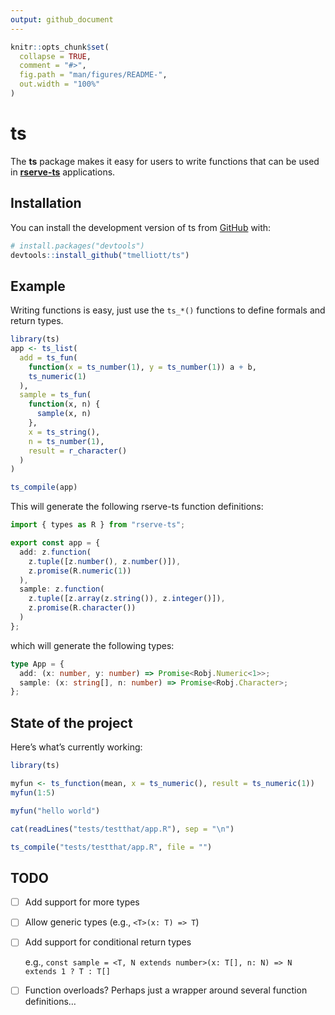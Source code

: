 ```yaml
---
output: github_document
---
```


<!-- README.md is generated from README.Rmd. Please edit that file -->

```r
knitr::opts_chunk$set(
  collapse = TRUE,
  comment = "#>",
  fig.path = "man/figures/README-",
  out.width = "100%"
)
```

# ts

<!-- badges: start -->
<!-- badges: end -->

The **ts** package makes it easy for users to write functions that can be used in [**rserve-ts**](https://www.npmjs.com/package/rserve-ts) applications.

## Installation

You can install the development version of ts from [GitHub](https://github.com/) with:

``` r
# install.packages("devtools")
devtools::install_github("tmelliott/ts")
```

## Example

Writing functions is easy, just use the `ts_*()` functions to define formals and return types.


```r
library(ts)
app <- ts_list(
  add = ts_fun(
    function(x = ts_number(1), y = ts_number(1)) a + b,
    ts_numeric(1)
  ),
  sample = ts_fun(
    function(x, n) {
      sample(x, n)
    },
    x = ts_string(),
    n = ts_number(1),
    result = r_character()
  )
)

ts_compile(app)
```

This will generate the following rserve-ts function definitions:
```typescript
import { types as R } from "rserve-ts";

export const app = {
  add: z.function(
    z.tuple([z.number(), z.number()]),
    z.promise(R.numeric(1))
  ),
  sample: z.function(
    z.tuple([z.array(z.string()), z.integer()]),
    z.promise(R.character())
  )
};
```

which will generate the following types:
```typescript
type App = {
  add: (x: number, y: number) => Promise<Robj.Numeric<1>>;
  sample: (x: string[], n: number) => Promise<Robj.Character>;
};
```

## State of the project

Here's what's currently working:

```r
library(ts)

myfun <- ts_function(mean, x = ts_numeric(), result = ts_numeric(1))
myfun(1:5)

myfun("hello world")

cat(readLines("tests/testthat/app.R"), sep = "\n")

ts_compile("tests/testthat/app.R", file = "")
```

## TODO

- [ ] Add support for more types
- [ ] Allow generic types (e.g., `<T>(x: T) => T`)
- [ ] Add support for conditional return types

  e.g., `const sample = <T, N extends number>(x: T[], n: N) => N extends 1 ? T : T[]`

- [ ] Function overloads? Perhaps just a wrapper around several function definitions...
